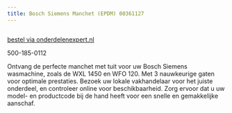 ```yaml
---
title: Bosch Siemens Manchet (EPDM) 00361127
---
```



<Image src={imageProduct} width={imageProduct.width} alt="" />

[bestel via onderdelenexpert.nl](https://www.onderdelenexpert.nl/bosch-siemens-manchet-epdm-wasmachine-00361127)

500-185-0112

Ontvang de perfecte manchet met tuit voor uw Bosch Siemens wasmachine, zoals de WXL 1450 en WFO 120. Met 3 nauwkeurige gaten voor optimale prestaties. Bezoek uw lokale vakhandelaar voor het juiste onderdeel, en controleer online voor beschikbaarheid. Zorg ervoor dat u uw model- en productcode bij de hand heeft voor een snelle en gemakkelijke aanschaf.







